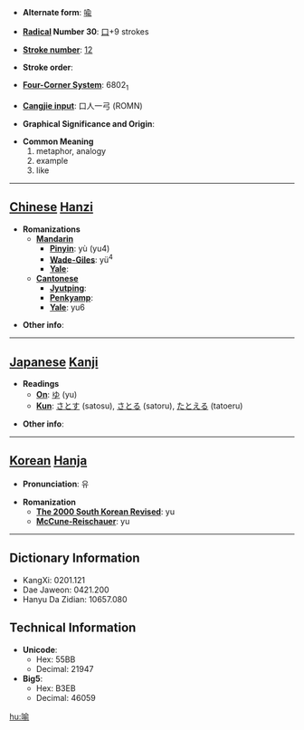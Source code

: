 * '''Alternate form''': [[喩]]

* '''[[Wiktionary:Chinese radical index| Radical]] Number 30''': [[Wiktionary:Chinese radical index 口|口]]+9 strokes

* '''[[Wiktionary:Chinese total strokes index|Stroke number]]''': [[Wiktionary:Chinese total strokes index 12|12]]

* '''Stroke order''': 

* '''[[Wiktionary:Chinese four corner index|Four-Corner System]]''': 6802<sub>1</sub>

* '''[[Wiktionary:Chinese Cangjie index|Cangjie input]]''': 口人一弓 (ROMN)

* '''Graphical Significance and Origin''': 

* '''Common Meaning'''
*#metaphor, analogy
*# example
*# like


----

== [[Chinese]] [[Hanzi]] ==

* '''Romanizations'''
** '''[[Mandarin]]'''
*** '''[[Pinyin]]''': yù (yu4)
*** '''[[Wade-Giles]]''': yü<sup>4</sup>
*** '''[[Yale]]''': 
** '''[[Cantonese]]'''
*** '''[[Jyutping]]''':
*** '''[[Penkyamp]]''': 
*** '''[[Yale]]''': yu6

* '''Other info''': 

----

== [[Japanese]] [[Kanji]] ==

* '''Readings'''
** '''[[On]]''': [[ゆ]] (yu)
** '''[[Kun]]''': [[さとす]] (satosu), [[さとる]] (satoru), [[たとえる]] (tatoeru)

* '''Other info''':  

----

== [[Korean]] [[Hanja]] ==

* '''Pronunciation''': 유

* '''Romanization'''
** '''[[The 2000 South Korean Revised Romanization|The 2000 South Korean Revised]]''': yu
** '''[[McCune-Reischauer]]''': yu

----

== Dictionary Information ==

* KangXi: 0201.121
* Dae Jaweon: 0421.200
* Hanyu Da Zidian: 10657.080

== Technical Information ==

* '''Unicode''':
** Hex: 55BB
** Decimal: 21947
* '''Big5''':
** Hex: B3EB
** Decimal: 46059

[[hu:喻]]